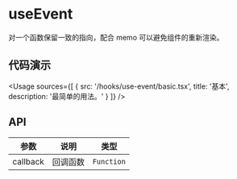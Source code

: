 
# useEvent

对一个函数保留一致的指向，配合 memo 可以避免组件的重新渲染。

## 代码演示

<Usage
  sources={[
    {
      src: '/hooks/use-event/basic.tsx',
      title: '基本',
      description: '最简单的用法。'
    }
  ]}
/>

## API

| 参数     | 说明     | 类型       |
| -------- | -------- | ---------- |
| callback | 回调函数 | `Function` |
